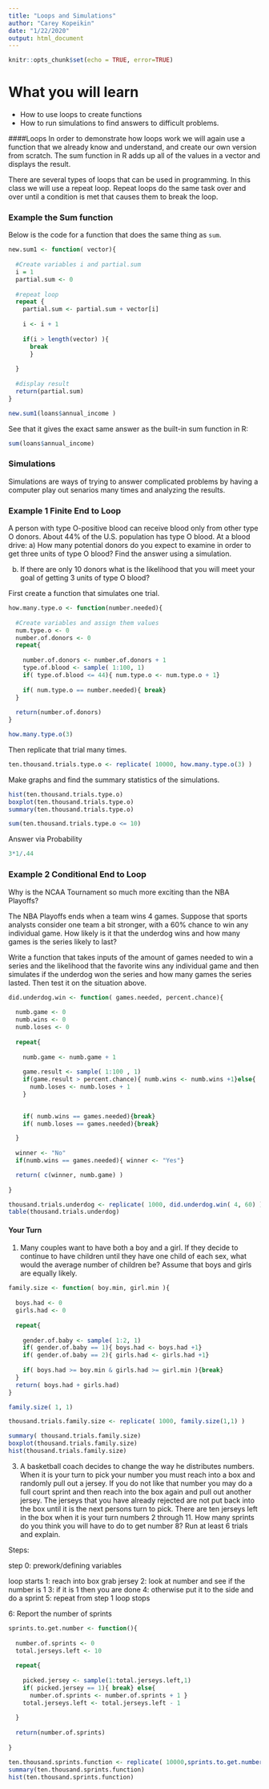 ```yaml
---
title: "Loops and Simulations"
author: "Carey Kopeikin"
date: "1/22/2020"
output: html_document
---
```


```r
knitr::opts_chunk$set(echo = TRUE, error=TRUE)
```

# What you will learn

-   How to use loops to create functions
-   How to run simulations to find answers to difficult problems. 

####Loops
In order to demonstrate how loops work we will again use a function that we already know and understand, and create our own version from scratch. The sum function in R adds up all of the values in a vector and displays the result. 

There are several types of loops that can be used in programming. In this class we will use a repeat loop. Repeat loops do the same task over and over until a condition is met that causes them to break the loop.


### Example the Sum function
Below is the code for a function that does the same thing as ```sum```.
```r
new.sum1 <- function( vector){
  
  #Create variables i and partial.sum
  i = 1
  partial.sum <- 0
 
  #repeat loop
  repeat {
    partial.sum <- partial.sum + vector[i]
    
    i <- i + 1
    
    if(i > length(vector) ){
      break
      }
  
  }
  
  #display result
  return(partial.sum)
}
```

```r
new.sum1(loans$annual_income )
```

See that it gives the exact same answer as the built-in sum function in R:
```r
sum(loans$annual_income)
```



### Simulations 
Simulations are ways of trying to answer complicated problems by having a computer play out senarios many times and analyzing the results.

### Example 1 Finite End to Loop

A person with type O-positive blood can receive blood only from other type O donors. About 44% of the U.S. population has type O blood. At a blood drive:
a) How many potential donors do you expect to examine in order to get three units of type O blood? Find the answer using a simulation.

b)  If there are only 10 donors what is the likelihood that you will meet your goal of getting 3 units of type O blood?

First create a function that simulates one trial.

```r
how.many.type.o <- function(number.needed){
  
  #Create variables and assign them values 
  num.type.o <- 0
  number.of.donors <- 0
  repeat{
    
    number.of.donors <- number.of.donors + 1
    type.of.blood <- sample( 1:100, 1)
    if( type.of.blood <= 44){ num.type.o <- num.type.o + 1}
    
    if( num.type.o == number.needed){ break}
  }
  
  return(number.of.donors)
} 
```

```r
how.many.type.o(3)
```


Then replicate that trial many times.
```r
ten.thousand.trials.type.o <- replicate( 10000, how.many.type.o(3) )
```

Make graphs and find the summary statistics of the simulations.
```r
hist(ten.thousand.trials.type.o)
boxplot(ten.thousand.trials.type.o)
summary(ten.thousand.trials.type.o)
```



```r
sum(ten.thousand.trials.type.o <= 10)
```


Answer via Probability
```r
3*1/.44
```




### Example 2 Conditional End to Loop

Why is the NCAA Tournament so much more exciting than the NBA Playoffs?

The NBA Playoffs ends when a team wins 4 games. Suppose that sports analysts consider one team a bit stronger, with a 60% chance to win any individual game. How likely is it that the underdog wins and how many games is the series likely to last? 

Write a function that takes inputs of the amount of games needed to win a series and the likelihood that the favorite wins any individual game and then simulates if the underdog won the series and how many games the series lasted. Then test it on the situation above.


```r

did.underdog.win <- function( games.needed, percent.chance){
  
  numb.game <- 0
  numb.wins <- 0
  numb.loses <- 0
  
  repeat{
    
    numb.game <- numb.game + 1
    
    game.result <- sample( 1:100 , 1)
    if(game.result > percent.chance){ numb.wins <- numb.wins +1}else{
      numb.loses <- numb.loses + 1
    }

    
    if( numb.wins == games.needed){break}
    if( numb.loses == games.needed){break}

  }
  
  winner <- "No"
  if(numb.wins == games.needed){ winner <- "Yes"}

  return( c(winner, numb.game) )
  
}
```


```r
thousand.trials.underdog <- replicate( 1000, did.underdog.win( 4, 60) )
table(thousand.trials.underdog)
```




#### Your Turn

1. Many couples want to have both a boy and a girl. If they decide to continue to have children until they have one child of each sex, what would the average number of children be? Assume that boys and girls are equally likely.


```r
family.size <- function( boy.min, girl.min ){
  
  boys.had <- 0
  girls.had <- 0
  
  repeat{
    
    gender.of.baby <- sample( 1:2, 1)
    if( gender.of.baby == 1){ boys.had <- boys.had +1}
    if( gender.of.baby == 2){ girls.had <- girls.had +1}
    
    if( boys.had >= boy.min & girls.had >= girl.min ){break}
  }
  return( boys.had + girls.had)
}
```

```r
family.size( 1, 1)
```

```r
thousand.trials.family.size <- replicate( 1000, family.size(1,1) )
```

```r
summary( thousand.trials.family.size)
boxplot(thousand.trials.family.size)
hist(thousand.trials.family.size)
```




3. A basketball coach decides to change the way he distributes numbers. When it is your turn to pick your number you must reach into a box and randomly pull out a jersey. If you do not like that number you may do a full court sprint and then reach into the box again and pull out another jersey. The jerseys that you have already rejected are not put back into the box until it is the next persons turn to pick. There are ten jerseys left in the box when it is your turn numbers 2 through 11. How many sprints do you think you will have to do to get number 8?  Run at least 6 trials and explain.

Steps:

step 0: prework/defining variables

loop starts
1: reach into box grab jersey
2: look at number and see if the number is 1
3: if it is 1 then you are done
4: otherwise put it to the side and do a sprint
5: repeat from step 1
loop stops

6: Report the number of sprints


```r
sprints.to.get.number <- function(){
  
  number.of.sprints <- 0
  total.jerseys.left <- 10
  
  repeat{
    
    picked.jersey <- sample(1:total.jerseys.left,1)
    if( picked.jersey == 1){ break} else{
      number.of.sprints <- number.of.sprints + 1 }
    total.jerseys.left <- total.jerseys.left - 1
  
  }
  
  return(number.of.sprints)
  
}
```

```r
ten.thousand.sprints.function <- replicate( 10000,sprints.to.get.number() ) 
summary(ten.thousand.sprints.function)
hist(ten.thousand.sprints.function)
```
